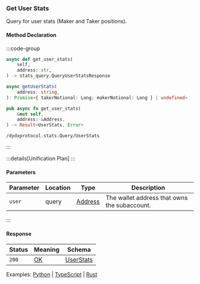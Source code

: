 ### Get User Stats

Query for user stats (Maker and Taker positions).

#### Method Declaration

:::code-group

```python [Python]
async def get_user_stats(
    self,
    address: str,
) -> stats_query.QueryUserStatsResponse
```

```typescript [TypeScript]
async getUserStats(
    address: string,
): Promise<{ takerNotional: Long; makerNotional: Long } | undefined>
```

```rust [Rust]
pub async fn get_user_stats(
    &mut self,
    address: &Address,
) -> Result<UserStats, Error>
```

```url [API]
/dydxprotocol.stats.Query/UserStats
```

:::

:::details[Unification Plan]
:::

#### Parameters

| Parameter           | Location | Type               | Description                                                           |
| ------------------- | -------- | ------------------ | --------------------------------------------------------------------- |
| `user`              | query    | [Address]          | The wallet address that owns the subaccount.                          |

:::

#### Response

| Status | Meaning     | Schema                          |
| ------ | ----------- | ------------------------------- |
| `200`  | [OK]        | [UserStats]                     |

Examples: [Python] | [TypeScript] | [Rust]

[Python]: https://github.com/dydxprotocol/v4-clients/blob/3e8c7e1b960291b7ef273962d374d9934a5c4d33/v4-client-py-v2/examples/validator_get_example.py#L52
[TypeScript]: https://github.com/dydxprotocol/v4-clients/blob/3e8c7e1b960291b7ef273962d374d9934a5c4d33/v4-client-js/examples/validator_get_example.ts#L81
[Rust]: https://github.com/dydxprotocol/v4-clients/blob/3e8c7e1b960291b7ef273962d374d9934a5c4d33/v4-client-rs/client/examples/validator_get.rs#L59

[Address]: /types/Address
[OK]: /types/ok
[UserStats]: /types/user_stats